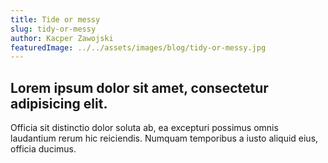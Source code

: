 ```yaml
---
title: Tide or messy
slug: tidy-or-messy
author: Kacper Zawojski
featuredImage: ../../assets/images/blog/tidy-or-messy.jpg
---
```


## Lorem ipsum dolor sit amet, consectetur adipisicing elit.

Officia sit distinctio dolor soluta ab, ea excepturi possimus omnis laudantium rerum hic reiciendis. Numquam temporibus a iusto aliquid eius, officia ducimus.
